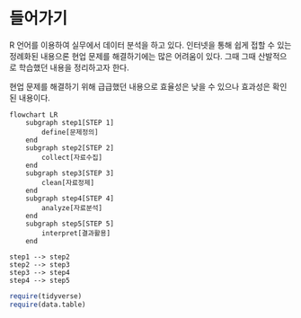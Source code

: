 # 들어가기 {.unnumbered #sec-preface}

R 언어를 이용하여 실무에서 데이터 분석을 하고 있다. 인터넷을 통해 쉽게 접할 수 있는 정례화된 내용으론 현업 문제를 해결하기에는 많은 어려움이 있다. 그때 그때 산발적으로 학습했던 내용을 정리하고자 한다.

현업 문제를 해결하기 위해 급급했던 내용으로 효율성은 낮을 수 있으나 효과성은 확인된 내용이다. 

```mermaid
flowchart LR
    subgraph step1[STEP 1]
        define[문제정의]
    end
    subgraph step2[STEP 2]
        collect[자료수집]
    end
    subgraph step3[STEP 3]
        clean[자료정제]
    end
    subgraph step4[STEP 4]
        analyze[자료분석]
    end
    subgraph step5[STEP 5]
        interpret[결과활용]
    end

step1 --> step2
step2 --> step3
step3 --> step4
step4 --> step5
```


```r
require(tidyverse)
require(data.table)
```


